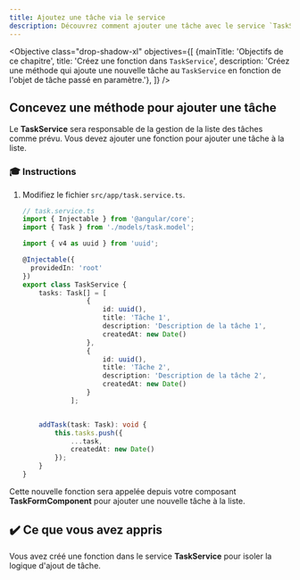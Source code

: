 ```yaml
---
title: Ajoutez une tâche via le service
description: Découvrez comment ajouter une tâche avec le service `TaskService` dans votre application Angular.
---
```



<Objective class="drop-shadow-xl" objectives={[
{mainTitle: 'Objectifs de ce chapitre', title: 'Créez une fonction dans `TaskService`', description: 'Créez une méthode qui ajoute une nouvelle tâche au `TaskService` en fonction de l\'objet de tâche passé en paramètre.'},
]} />

## Concevez une méthode pour ajouter une tâche

Le **TaskService** sera responsable de la gestion de la liste des tâches comme prévu.
Vous devez ajouter une fonction pour ajouter une tâche à la liste.

### 🎓 Instructions

<Steps>

1. Modifiez le fichier `src/app/task.service.ts`.

    ```typescript ins={"Importez le package uuid": 4-5} ins={"Ajoutez la fonction addTask": 26-32}
    // task.service.ts
    import { Injectable } from '@angular/core';
    import { Task } from './models/task.model';

    import { v4 as uuid } from 'uuid';

    @Injectable({
      providedIn: 'root'
    })
    export class TaskService {
        tasks: Task[] = [
                    {
                        id: uuid(),
                        title: 'Tâche 1',
                        description: 'Description de la tâche 1',
                        createdAt: new Date()
                    },
                    {
                        id: uuid(),
                        title: 'Tâche 2',
                        description: 'Description de la tâche 2',
                        createdAt: new Date()
                    }
                ];


        addTask(task: Task): void {
            this.tasks.push({
                ...task,
                createdAt: new Date()
            });
        }
    }
    ```

</Steps>

Cette nouvelle fonction sera appelée depuis votre composant **TaskFormComponent** pour ajouter une nouvelle tâche à la liste.

## ✔️ Ce que vous avez appris

Vous avez créé une fonction dans le service **TaskService** pour isoler la logique d'ajout de tâche.
